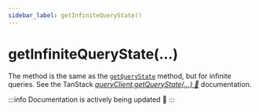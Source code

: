 ```yaml
---
sidebar_label: getInfiniteQueryState()
---
```


# getInfiniteQueryState(...)

The method is the same as the [`getQueryState`](getQueryState.mdx) method, but for infinite queries.
See the TanStack
[_queryClient.getQueryState(...) 🌴_](https://tanstack.com/query/latest/docs/reference/QueryClient#queryclientgetquerystate)
documentation.

:::info
Documentation is actively being updated 🚧
:::
